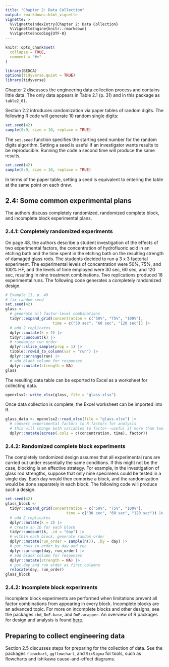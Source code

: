 ```yaml
---
title: "Chapter 2: Data Collection"
output: rmarkdown::html_vignette
vignette: >
  %\VignetteIndexEntry{Chapter 2: Data Collection}
  %\VignetteEngine{knitr::rmarkdown}
  %\VignetteEncoding{UTF-8}
---
```


```r
knitr::opts_chunk$set(
  collapse = TRUE,
  comment = "#>"
)
```

```r
library(BEDCA)
options(tidyverse.quiet = TRUE)
library(tidyverse)
```

Chapter 2 discusses the engineering data collection process and contains little data. The only data appears in Table 2.1 (p. 31) and in this package as `table2_01`.

Section 2.2 introduces randomization via paper tables of random digits. The following R code will generate 10 random single digits:

```r
set.seed(42)
sample(0:9, size = 10, replace = TRUE)
```

The `set.seed` function specifies the starting seed number for the random digits algorithm. Setting a seed is useful if an investigator wants results to be reproducible. Running the code a second time will produce the same results.

```r
set.seed(42)
sample(0:9, size = 10, replace = TRUE)
```

In terms of the paper table, setting a seed is equivalent to entering the table at the same point on each draw.

## 2.4: Some common experimental plans

The authors discuss completely randomized, randomized complete block, and incomplete block experimental plans.

### 2.4.1: Completely randomized experiments

On page 48, the authors describe a student investigation of the effects of two experimental factors, the concentration of hydrofluoric acid in an etching bath and the time spent in the etching bath on the resulting strength of damaged glass rods. The students decided to run a 3 x 3 factorial experiment. The experimental levels of concentration were 50%, 75%, and 100% HF, and the levels of time employed were 30 sec, 60 sec, and 120 sec, resulting in nine treatment
combinations. Two replications produced 18 experimental runs. The following code generates a completely randomized design.

```r
# Example 11, p. 48
# fix random seed
set.seed(42)
glass <- 
  # generate all factor-level combinations
  tidyr::expand_grid(concentration = c("50%", "75%", "100%"), 
                     time = c("30 sec", "60 sec", "120 sec")) |> 
  # add 2 replicates
  dplyr::mutate(k = 2) |> 
  tidyr::uncount(k) |> 
  # randomize run order
  dplyr::slice_sample(prop = 1) |> 
  tibble::rowid_to_column(var = "run") |> 
  dplyr::arrange(run) |> 
  # add blank column for responses
  dplyr::mutate(strength = NA) 
glass
```

The resulting data table can be exported to Excel as a worksheet for collecting data.

```r
openxlsx2::write_xlsx(glass, file = "glass.xlsx")
```

Once data collection is complete, the Excel worksheet can be imported into R.

```r
glass_data <- openxlsx2::read_xlsx(file = "glass.xlsx") |> 
  # convert experimental factors to R factors for analysis
  # this will change both variables to factor--useful if more than two
  dplyr::mutate(across(.cols = c(concentration, time), factor))
```

### 2.4.2: Randomized complete block experiments

The completely randomized design assumes that all experimental runs are carried out under essentially the same conditions. If this might not be the case, blocking is an effective strategy. For example, in the investigation of glass rod strengths, suppose that only nine specimens could be tested in a single day. Each day would then comprise a block, and the randomization would be done separately in each block. The following code will produce such a design.

```r
set.seed(42)
glass_block <- 
  tidyr::expand_grid(concentration = c("50%", "75%", "100%"), 
                           time = c("30 sec", "60 sec", "120 sec")) |> 
  # add 2 replicates
  dplyr::mutate(k = 2) |> 
  # create an ID for each block
  tidyr::uncount(k, .id = "day") |> 
  # within each block, generate random order
  dplyr::mutate(run_order = sample(n()), .by = day) |> 
  # put rows in order by day and run
  dplyr::arrange(day, run_order) |> 
  # add blank column for responses
  dplyr::mutate(strength = NA) |> 
  # put day and run order as first columns
  relocate(day, run_order)
glass_block
```

### 2.4.2: Incomplete block experiments

Incomplete block experiments are performed when limitations prevent all factor combinations from appearing in every block. Incomplete blocks are an advanced topic. For more on incomplete blocks and other designs, see the packages `ibd`, `DoE.base`, and `DoE.wrapper`. An overview of R packages for design and analysis is found [here](https://cran.r-project.org/web/views/ExperimentalDesign.html).

## Preparing to collect engineering data

Section 2.5 discusses steps for preparing for the collection of data. See the packages `flowchart`, `ggflowchart`, and `SixSigma` for tools, such as flowcharts and Ishikawa cause-and-effect diagrams.





